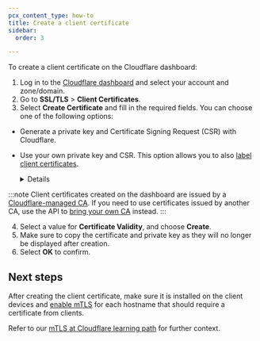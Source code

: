 ```yaml
---
pcx_content_type: how-to
title: Create a client certificate
sidebar:
  order: 3

---
```



To create a client certificate on the Cloudflare dashboard:

1. Log in to the [Cloudflare dashboard](https://dash.cloudflare.com) and select your account and zone/domain.
2. Go to **SSL/TLS** > **Client Certificates**.
3. Select **Create Certificate** and fill in the required fields. You can choose one of the following options:

  - Generate a private key and Certificate Signing Request (CSR) with Cloudflare.
  - Use your own private key and CSR. This option allows you to also [label client certificates](/ssl/client-certificates/label-client-certificate/).

    <Details header="Example OpenSSL command">

    To generate and use your own CSR, you can run a command like the following:

    ```sh
    openssl req -new -newkey rsa:2048 -nodes -keyout client1.key -out client1.csr -subj '/C=GB/ST=London/L=London/O=Organization/CN=CommonName'
    ```

    </Details>

:::note
Client certificates created on the dashboard are issued by a [Cloudflare-managed CA](/ssl/client-certificates/#how-it-works). If you need to use certificates issued by another CA, use the API to [bring your own CA](/ssl/client-certificates/byo-ca/) instead.
:::

4. Select a value for **Certificate Validity**, and choose **Create**.
5. Make sure to copy the certificate and private key as they will no longer be displayed after creation.
6. Select **OK** to confirm.

## Next steps

After creating the client certificate, make sure it is installed on the client devices and [enable mTLS](/ssl/client-certificates/enable-mtls/) for each hostname that should require a certificate from clients.

Refer to our [mTLS at Cloudflare learning path](/learning-paths/mtls/concepts/) for further context.
